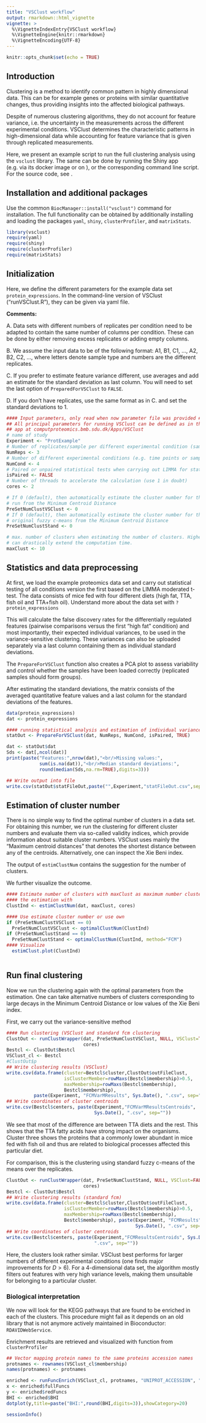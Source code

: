 ```yaml
---
title: "VSClust workflow"
output: rmarkdown::html_vignette
vignette: >
  %\VignetteIndexEntry{VSClust workflow}
  %\VignetteEngine{knitr::rmarkdown}
  %\VignetteEncoding{UTF-8}
---
```


```r
knitr::opts_chunk$set(echo = TRUE)
```

## Introduction

Clustering is a method to identify common pattern in highly dimensional data. 
This can be for example genes or proteins with similar quantitative changes, 
thus providing insights into the affected biological pathways.

Despite of numerous clustering algorithms, they do not account for feature 
variance, i.e. the uncertainty in the measurements across the different 
experimental conditions. 
VSClust determines the characteristic patterns in high-dimensional data 
while accounting for feature variance that is given through replicated 
measurements. 

Here, we present an example script to run the full clustering analysis using 
the `vsclust` library. The same can be done by running the Shiny app (e.g. via 
its docker image or on \URL{http://computproteomics.bmb.sdu.dk}), or the 
corresponding command line script. For the source code, see
\URL{https://bitbucket.com/veitveit/vsclust}. 

## Installation and additional packages

Use the common `BiocManager::install("vsclust")` command for installation. The 
full functionality can be obtained by additionally installing and loading the
packages `yaml`, `shiny`, `clusterProfiler`, and `matrixStats`.


```r
library(vsclust)
require(yaml)
require(shiny)
require(clusterProfiler)
require(matrixStats)
```

## Initialization

Here, we define the different parameters for the example data set
`protein_expressions`. In the command-line version of VSClust ("runVSClust.R"), 
they can be given via yaml file.

__Comments:__ 

A. Data sets with different numbers of replicates per condition need to be 
adapted to contain the same number of columns per condition. These can be done 
by either removing excess replicates or adding empty columns.

B. We assume the input data to be of the following format: A1, B1, C1, ..., A2,
B2, C2, ..., where letters denote sample type and numbers are the different
replicates.

C. If you prefer to estimate feature variance different, use averages and add 
an estimate for the standard deviation as last column. You will need to set the 
last option of `PreparedForVSClust` to `FALSE`. 

D. If you don't have replicates, use the same format as in C. and set the 
standard deviations to 1. 

```r
#### Input parameters, only read when now parameter file was provided #####
## All principal parameters for running VSClust can be defined as in the shiny 
## app at computproteomics.bmb.sdu.dk/Apps/VSClust
# name of study
Experiment <- "ProtExample" 
# Number of replicates/sample per different experimental condition (sample type)
NumReps <- 3  
# Number of different experimental conditions (e.g. time points or sample types)
NumCond <- 4  
# Paired or unpaired statistical tests when carrying out LIMMA for statistical testing
isPaired <- FALSE
# Number of threads to accelerate the calculation (use 1 in doubt)
cores <- 2 

# If 0 (default), then automatically estimate the cluster number for the vsclust 
# run from the Minimum Centroid Distance
PreSetNumClustVSClust <- 0 
# If 0 (default), then automatically estimate the cluster number for the 
# original fuzzy c-means from the Minimum Centroid Distance
PreSetNumClustStand <- 0 

# max. number of clusters when estimating the number of clusters. Higher numbers 
# can drastically extend the computation time.
maxClust <- 10 
```

## Statistics and data preprocessing

At first, we load the example proteomics data set and carry out statistical 
testing of all conditions version the first based on the LIMMA moderated t-test.
The data consists of mice fed with four different diets (high fat, TTA, fish oil
and TTA$+$fish oil).
Understand more about the data set with `?protein_expressions`

This will calculate the false discovery rates for the differentially regulated
features (pairwise comparisons versus the first "high fat" condition) and most
importantly, their expected individual variances, to be used in the
variance-sensitive clustering. These variances can also be uploaded separately
via a last column containing them as individual standard deviations.

The `PrepareForVSClust` function also creates a PCA plot to assess variability 
and control whether the samples have been loaded correctly (replicated samples
should form groups).

After estimating the standard deviations, the matrix consists of the averaged
quantitative feature values and a last column for the standard deviations of the
features.

```r

data(protein_expressions)
dat <- protein_expressions

#### running statistical analysis and estimation of individual variances
statOut <- PrepareForVSClust(dat, NumReps, NumCond, isPaired, TRUE)

dat <- statOut$dat
Sds <- dat[,ncol(dat)]
print(paste("Features:",nrow(dat),"<br/>Missing values:",
            sum(is.na(dat)),"<br/>Median standard deviations:",
            round(median(Sds,na.rm=TRUE),digits=3)))

## Write output into file 
write.csv(statOut$statFileOut,paste("",Experiment,"statFileOut.csv",sep=""))

```

## Estimation of cluster number

There is no simple way to find the optimal number of clusters in a data set. For
obtaining this number, we run the clustering for different cluster numbers and
evaluate them via so-called validity indices, which provide information about
suitable cluster numbers. VSClust uses mainly the "Maximum centroid distances" 
that denotes the shortest distance between any of the centroids. Alternatively, 
one can inspect the Xie Beni index.

The output of `estimClustNum` contains the suggestion for the number of clusters.

We further visualize the outcome.
```r

#### Estimate number of clusters with maxClust as maximum number clusters to run 
#### the estimation with
ClustInd <- estimClustNum(dat, maxClust, cores)

#### Use estimate cluster number or use own
if (PreSetNumClustVSClust == 0)
  PreSetNumClustVSClust <- optimalClustNum(ClustInd)
if (PreSetNumClustStand == 0)
  PreSetNumClustStand <- optimalClustNum(ClustInd, method="FCM")
#### Visualize
  estimClust.plot(ClustInd)



```

## Run final clustering

Now we run the clustering again with the optimal parameters from the estimation.
One can 
take alternative numbers of clusters corresponding to large decays in the 
Minimum Centroid Distance or low values of the Xie Beni index.

First, we carry out the variance-sensitive method

``` r


#### Run clustering (VSClust and standard fcm clustering
ClustOut <- runClustWrapper(dat, PreSetNumClustVSClust, NULL, VSClust=TRUE, 
                            cores)
Bestcl <- ClustOut$Bestcl
VSClust_cl <- Bestcl
#ClustOut$p
## Write clustering results (VSClust)
write.csv(data.frame(cluster=Bestcl$cluster,ClustOut$outFileClust,
                     isClusterMember=rowMaxs(Bestcl$membership)>0.5,
                     maxMembership=rowMaxs(Bestcl$membership),
                     Bestcl$membership), 
          paste(Experiment, "FCMVarMResults", Sys.Date(), ".csv", sep=""))
## Write coordinates of cluster centroids
write.csv(Bestcl$centers, paste(Experiment,"FCMVarMResultsCentroids", 
                                Sys.Date(), ".csv", sep=""))


```
We see that most of the difference are between TTA diets and the rest. This 
shows that the TTA fatty acids have strong impact on
the organisms. Cluster three shows the proteins that a commonly lower abundant 
in mice fed with fish oil and thus are related to
biological processes affected this particular diet. 

For comparison, this is the clustering using standard fuzzy c-means of the means
over the replicates.

``` r
ClustOut <- runClustWrapper(dat, PreSetNumClustStand, NULL, VSClust=FALSE, 
                            cores)
Bestcl <- ClustOut$Bestcl
## Write clustering results (standard fcm)
write.csv(data.frame(cluster=Bestcl$cluster,ClustOut$outFileClust,
                     isClusterMember=rowMaxs(Bestcl$membership)>0.5,
                     maxMembership=rowMaxs(Bestcl$membership),
                     Bestcl$membership), paste(Experiment, "FCMResults", 
                                               Sys.Date(), ".csv", sep=""))
## Write coordinates of cluster centroids
write.csv(Bestcl$centers, paste(Experiment,"FCMResultsCentroids", Sys.Date(),
                                ".csv", sep=""))


```
Here, the clusters look rather similar. VSClust best performs for larger numbers
of different experimental conditions (one finds major improvements for $D>6$).
For a 4-dimensional data set, the algorithm mostly filters out features with 
very high variance levels, making them unsuitable for belonging to 
a particular cluster.

### Biological interpretation

We now will look for the KEGG pathways that are found to be enriched in each of
the clusters. This procedure might fail as it depends
on an old library that is not anymore actively maintained in Bioconductor: `RDAVIDWebService`.

Enrichment results are retrieved and visualized with function from 
`clusterProfiler`

``` r
## Vector mapping protein names to the same proteins accession names
protnames <- rownames(VSClust_cl$membership)
names(protnames) <- protnames

enriched <- runFuncEnrich(VSClust_cl, protnames, "UNIPROT_ACCESSION", "KEGG_PATHWAY")
x <- enriched$fullFuncs
y <- enriched$redFuncs
BHI <- enriched$BHI
dotplot(y,title=paste("BHI:",round(BHI,digits=3)),showCategory=20)

```


```r
sessionInfo()
```

